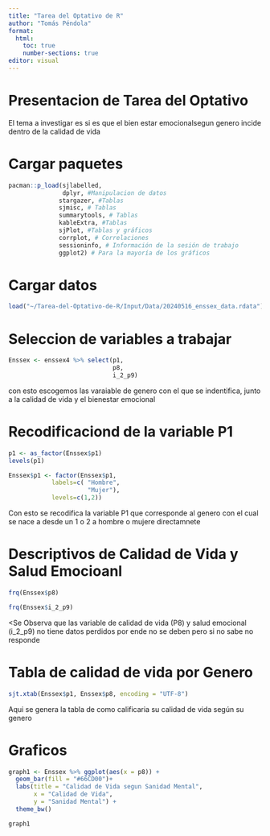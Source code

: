 ```yaml
---
title: "Tarea del Optativo de R"
author: "Tomás Péndola"
format:
  html:
    toc: true
    number-sections: true
editor: visual
---
```


# Presentacion de Tarea del Optativo


El tema a investigar es si es que el bien estar emocionalsegun genero incide dentro de la calidad de vida 

# Cargar paquetes

```r
pacman::p_load(sjlabelled,
               dplyr, #Manipulacion de datos
              stargazer, #Tablas
              sjmisc, # Tablas
              summarytools, # Tablas
              kableExtra, #Tablas
              sjPlot, #Tablas y gráficos
              corrplot, # Correlaciones
              sessioninfo, # Información de la sesión de trabajo
              ggplot2) # Para la mayoría de los gráficos
```

# Cargar datos 

```r
load("~/Tarea-del-Optativo-de-R/Input/Data/20240516_enssex_data.rdata")
```


# Seleccion de variables a trabajar 
```r

Enssex <- enssex4 %>% select(p1,
                             p8, 
                             i_2_p9)


```

con esto escogemos las varaiable de genero con el que se indentifica, junto a la calidad de vida y el bienestar emocional 


# Recodificaciond de la variable P1

```r

p1 <- as_factor(Enssex$p1) 
levels(p1)  

Enssex$p1 <- factor(Enssex$p1,
            labels=c( "Hombre",
                      "Mujer"),
            levels=c(1,2))

```

Con esto se recodifica la variable P1 que corresponde al genero con el cual se nace a desde un 1 o 2 a hombre o mujere directamnete 

# Descriptivos de Calidad de Vida y Salud Emocioanl

```r

frq(Enssex$p8)

frq(Enssex$i_2_p9)

```

<Se Observa que las  variable de calidad de vida (P8) y salud emocional (i_2_p9) no tiene datos perdidos por ende no se deben pero si no sabe no responde



# Tabla de calidad de vida por Genero

```r

sjt.xtab(Enssex$p1, Enssex$p8, encoding = "UTF-8")

```

Aqui se genera la tabla de como calificaria su calidad de vida según su genero


# Graficos 

```r

graph1 <- Enssex %>% ggplot(aes(x = p8)) + 
  geom_bar(fill = "#66CD00")+
  labs(title = "Calidad de Vida segun Sanidad Mental",
       x = "Calidad de Vida",
       y = "Sanidad Mental") +
  theme_bw()

graph1
```











